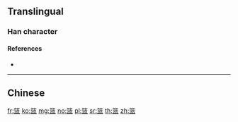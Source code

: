 {{character info/new}}
{{also|籃}}
==Translingual==

===Han character===
{{Han char|rn=118|rad=竹|as=10|sn=16|four=|canj=HLIT}}

====References====
* {{Han ref|kx=0895.341|hdz=53000.040|uh=7BEE|ud=31726}}

----

==Chinese==
{{zh-see|籃}}

[[fr:篮]]
[[ko:篮]]
[[mg:篮]]
[[no:篮]]
[[pl:篮]]
[[sr:篮]]
[[th:篮]]
[[zh:篮]]